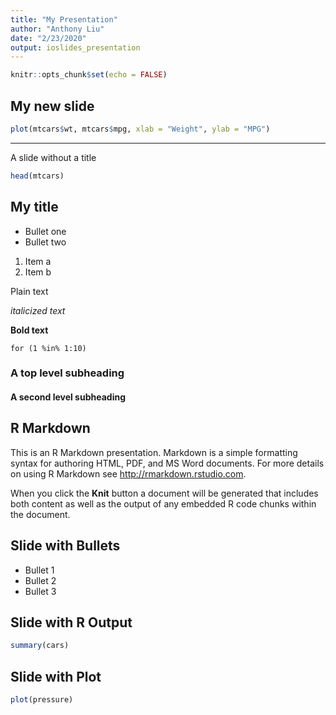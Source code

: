```yaml
---
title: "My Presentation"
author: "Anthony Liu"
date: "2/23/2020"
output: ioslides_presentation
---
```


```r
knitr::opts_chunk$set(echo = FALSE)
```

## My new slide

```r
plot(mtcars$wt, mtcars$mpg, xlab = "Weight", ylab = "MPG")
```

***
A slide without a title

```r
head(mtcars)
```

## My title

- Bullet one
- Bullet two

1. Item a
2. Item b

Plain text

*italicized text*

**Bold text**

`for (1 %in% 1:10)`

### A top level subheading

#### A second level subheading

## R Markdown

This is an R Markdown presentation. Markdown is a simple formatting syntax for authoring HTML, PDF, and MS Word documents. For more details on using R Markdown see <http://rmarkdown.rstudio.com>.

When you click the **Knit** button a document will be generated that includes both content as well as the output of any embedded R code chunks within the document.

## Slide with Bullets

- Bullet 1
- Bullet 2
- Bullet 3

## Slide with R Output

```r
summary(cars)
```

## Slide with Plot

```r
plot(pressure)
```

